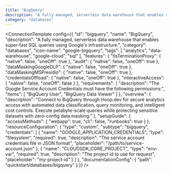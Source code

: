 ```yaml
---
title: "BigQuery"
description: "A fully managed, serverless data warehouse that enables super-fast SQL queries using Google's infrastructure."
category: "databases"
---
```



<ConnectionTemplate config={{
  "id": "bigquery",
  "name": "BigQuery",
  "description": "A fully managed, serverless data warehouse that enables super-fast SQL queries using Google's infrastructure.",
  "category": "databases",
  "icon-name": "google-bigquery",
  "tags": [
    "analytics",
    "data-warehouse",
    "google-cloud",
    "sql"
  ],
  "features": {
    "tlsTerminationProxy": {
      "native": false,
      "oneOff": true
    },
    "audit": {
      "native": false,
      "oneOff": true
    },
    "dataMaskingGoogleDLP": {
      "native": false,
      "oneOff": true
    },
    "dataMaskingMSPresidio": {
      "native": false,
      "oneOff": true
    },
    "credentialsOffload": {
      "native": false,
      "oneOff": true
    },
    "interactiveAccess": {
      "native": false,
      "oneOff": false
    }
  },
  "requirements": {
    "description": "The Google Service Account Credentials must have the following permissions:",
    "items": [
      "BigQuery User",
      "BigQuery Data Viewer"
    ]
  },
  "overview": {
    "description": "Connect to BigQuery through Hoop.dev for secure analytics access with automated data classification, query monitoring, and intelligent cost controls. Execute petabyte-scale queries while protecting sensitive datasets with zero-config data masking."
  },
  "setupGuide": {
    "accessMethods": {
      "webapp": true,
      "cli": false,
      "runbooks": true
    }
  },
  "resourceConfiguration": {
    "type": "custom",
    "subtype": "bigquery",
    "credentials": [
      {
        "name": "GOOGLE_APPLICATION_CREDENTIALS",
        "type": "filesystem",
        "required": true,
        "description": "The service account credentials file in JSON format",
        "placeholder": "/path/to/service-account.json"
      },
      {
        "name": "CLOUDSDK_CORE_PROJECT",
        "type": "env-var",
        "required": true,
        "description": "The project id to use for request",
        "placeholder": "my-project-id"
      }
    ]
  },
  "documentationConfig": {
    "path": "quickstart/databases/bigquery"
  }
}} />


